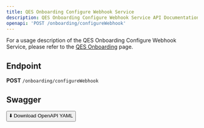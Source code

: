 ```yaml
---
title: QES Onboarding Configure Webhook Service
description: QES Onboarding Configure Webhook Service API Documentation
openapi: 'POST /onboarding/configureWebhook'
---
```


For a usage description of the QES Onboarding Configure Webhook Service, please refer to the [QES Onboarding](/essentials/qesOnboarding) page.

## Endpoint

**POST** `/onboarding/configureWebhook`

## Swagger
<a href="/public/downloads/swagger/qes/QESOnboarding.postman_collection.json" download="QESOnboarding.postman_collection.json">
  <button>⬇️ Download OpenAPI YAML</button>
</a>
